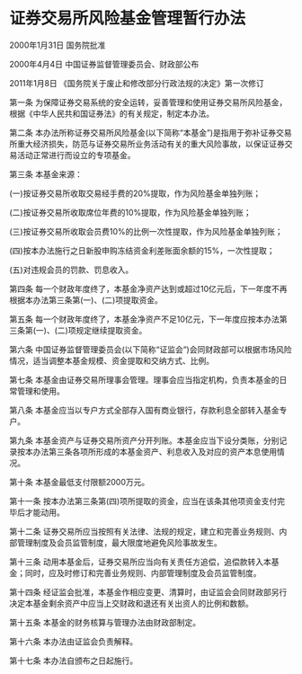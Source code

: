 # 证券交易所风险基金管理暂行办法

2000年1月31日 国务院批准　

2000年4月4日 中国证券监督管理委员会、财政部公布

2011年1月8日 《国务院关于废止和修改部分行政法规的决定》第一次修订　

  

第一条 为保障证券交易系统的安全运转，妥善管理和使用证券交易所风险基金，根据《中华人民共和国证券法》的有关规定，制定本办法。

第二条 本办法所称证券交易所风险基金(以下简称“本基金”)是指用于弥补证券交易所重大经济损失，防范与证券交易所业务活动有关的重大风险事故，以保证证券交易活动正常进行而设立的专项基金。

第三条 本基金来源：

(一)按证券交易所收取交易经手费的20%提取，作为风险基金单独列账；

(二)按证券交易所收取席位年费的10%提取，作为风险基金单独列账；

(三)按证券交易所收取会员费10%的比例一次性提取，作为风险基金单独列账；

(四)按本办法施行之日新股申购冻结资金利差账面余额的15%，一次性提取；

(五)对违规会员的罚款、罚息收入。

第四条 每一个财政年度终了，本基金净资产达到或超过10亿元后，下一年度不再根据本办法第三条第(一)、(二)项提取资金。

第五条 每一个财政年度终了，本基金净资产不足10亿元，下一年度应按本办法第三条第(一)、(二)项规定继续提取资金。

第六条 中国证券监督管理委员会(以下简称“证监会”)会同财政部可以根据市场风险情况，适当调整本基金规模、资金提取和交纳方式、比例。

第七条 本基金由证券交易所理事会管理。理事会应当指定机构，负责本基金的日常管理和使用。

第八条 本基金应当以专户方式全部存入国有商业银行，存款利息全部转入基金专户。

第九条 本基金资产与证券交易所资产分开列账。本基金应当下设分类账，分别记录按本办法第三条各项所形成的本基金资产、利息收入及对应的资产本息使用情况。

第十条 本基金最低支付限额2000万元。

第十一条 按本办法第三条第(四)项所提取的资金，应当在该条其他项资金支付完毕后才能动用。

第十二条 证券交易所应当按照有关法律、法规的规定，建立和完善业务规则、内部管理制度及会员监管制度，最大限度地避免风险事故发生。

第十三条 动用本基金后，证券交易所应当向有关责任方追偿，追偿款转入本基金；同时，应及时修订和完善业务规则、内部管理制度及会员监管制度。

第十四条 经证监会批准，本基金作相应变更、清算时，由证监会会同财政部另行决定本基金剩余资产中应当上交财政和退还有关出资人的比例和数额。

第十五条 本基金的财务核算与管理办法由财政部制定。

第十六条 本办法由证监会负责解释。

第十七条 本办法自颁布之日起施行。
